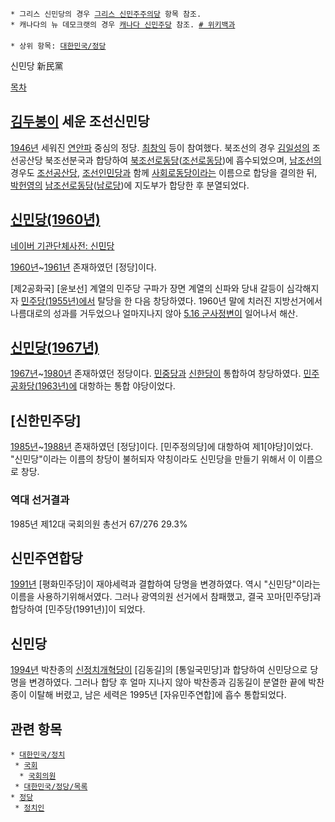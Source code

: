  * 그리스 신민당의 경우 [[그리스 신민주주의당]] 항목 참조.
 * 캐나다의 뉴 데모크랫의 경우 [[캐나다 신민주당]] 참조. [http://ko.wikipedia.org/wiki/%EC%8B%A0%EB%AF%BC%EC%A3%BC%EB%8B%B9 # 위키백과]
 
 * 상위 항목: [[대한민국/정당]]

신민당 新民黨

[[목차]]

== [[김두봉]]이 세운 조선신민당 ==
[[1946년]] 세워진 [[연안파]] 중심의 정당. [[최창익]] 등이 참여했다. 북조선의 경우 [[김일성]]의 조선공산당 북조선분국과 합당하여 [[북조선로동당]]([[조선로동당]])에 흡수되었으며, [[남조선]]의 경우도 [[조선공산당]], [[조선인민당]]과 함께 [[사회로동당]]이라는 이름으로 합당을 결의한 뒤, [[박헌영]]의 [[남조선로동당]]([[남로당]])에 지도부가 합당한 후 분열되었다. 

== [[신민당(1960년)]] ==
[http://terms.naver.com/entry.nhn?docId=646963&cid=43124&categoryId=43124 네이버 기관단체사전: 신민당]

[[1960년]]~[[1961년]] 존재하였던 [정당]이다. 

[제2공화국] [윤보선] 계열의 민주당 구파가 장면 계열의 신파와 당내 갈등이 심각해지자 [[민주당(1955년)]]에서 탈당을 한 다음 창당하였다. 1960년 말에 치러진 지방선거에서 나름대로의 성과를 거두었으나 얼마지나지 않아 [[5.16 군사정변]]이 일어나서 해산.

== [[신민당(1967년)]] ==
[[1967년]]~[[1980년]] 존재하였던 정당이다.
[[민중당]]과 [[신한당]]이 통합하여 창당하였다. [[민주공화당(1963년)]]에 대항하는 통합 야당이었다.  


== [신한민주당] ==
[[1985년]]~[[1988년]] 존재하였던 [정당]이다.
[민주정의당]에 대항하여 제1[야당]이었다. "신민당"이라는 이름의 창당이 불허되자 약칭이라도 신민당을 만들기 위해서 이 이름으로 창당.

=== 역대 선거결과 ===
1985년 제12대 국회의원 총선거 67/276 29.3%

== 신민주연합당 ==
[[1991년]] [평화민주당]이 재야세력과 결합하여 당명을 변경하였다. 역시 "신민당"이라는 이름을 사용하기위해서였다. 그러나 광역의원 선거에서 참패했고, 결국 꼬마[민주당]과 합당하여 [민주당(1991년)]이 되었다.

== 신민당 ==
[[1994년]] 박찬종의 [[신정치개혁당]]이 [김동길]의 [통일국민당]과 합당하여 신민당으로 당명을 변경하였다. 그러나 합당 후 얼마 지나지 않아 박찬종과 김동길이 분열한 끝에 박찬종이 이탈해 버렸고, 남은 세력은 1995년 [자유민주연합]에 흡수 통합되었다.

== 관련 항목 ==
 * [[대한민국/정치]]
  * [[국회]]
   * [[국회의원]]
  * [[대한민국/정당/목록]]
 * [[정당]]
  * [[정치인]]
